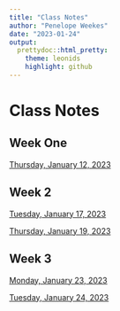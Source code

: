 ```yaml
---
title: "Class Notes"
author: "Penelope Weekes"
date: "2023-01-24"
output:
  prettydoc::html_pretty:
    theme: leonids
    highlight: github
---
```

# Class Notes
## Week One
[Thursday, January 12, 2023](2023-01-12_Scripting_in_R.R)

## Week 2
[Tuesday, January 17, 2023](2023-01-17_Data_Structures.R)

[Thursday, January 19, 2023](2023_01_19_Matricies_DataFrames.R)

## Week 3
[Monday, January 23, 2023](2023_01_23_Entering_tidyverse.R)

[Tuesday, January 24, 2023](2023_01_24_ggplot2.R)